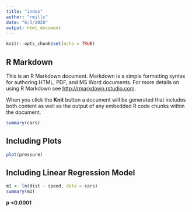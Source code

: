 ```yaml
---
title: "index"
author: "rmills"
date: "6/3/2020"
output: html_document
---
```


```r
knitr::opts_chunk$set(echo = TRUE)
```

## R Markdown

This is an R Markdown document. Markdown is a simple formatting syntax for authoring HTML, PDF, and MS Word documents. For more details on using R Markdown see <http://rmarkdown.rstudio.com>.

When you click the **Knit** button a document will be generated that includes both content as well as the output of any embedded R code chunks within the document.

```r
summary(cars)
```

## Including Plots
```r
plot(pressure)
```

## **Including Linear Regression Model**
```r
m1 <- lm(dist ~ speed, data = cars)
summary(m1)
```
**p <0.0001**
